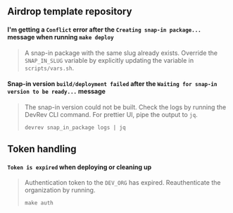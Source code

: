 ## Airdrop template repository

#### I'm getting a `Conflict` error after the `Creating snap-in package...` message when running `make deploy`

> A snap-in package with the same slug already exists.
Override the ``SNAP_IN_SLUG`` variable by explicitly updating the variable in `scripts/vars.sh`.

#### Snap-in version `build/deployment failed` after the `Waiting for snap-in version to be ready...` message

> The snap-in version could not be built.
> Check the logs by running the DevRev CLI command. For prettier UI, pipe the output to `jq`.
> ```
> devrev snap_in_package logs | jq
> ```

## Token handling

#### `Token is expired` when deploying or cleaning up

> Authentication token to the `DEV_ORG` has expired. Reauthenticate the organization by running.
> ```
> make auth
> ```
